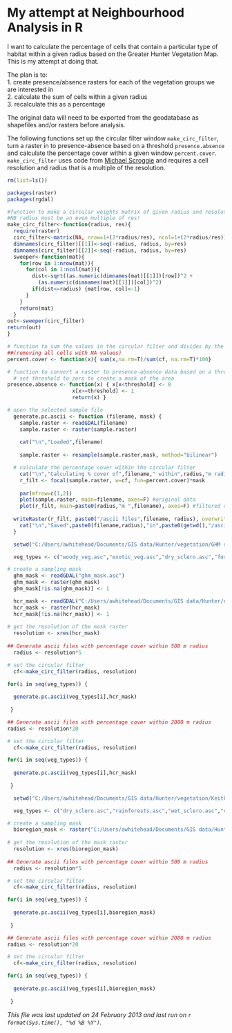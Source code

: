 My attempt at Neighbourhood Analysis in R
========================================================

I want to calculate the percentage of cells that contain a particular type of habitat within a given radius based on the Greater Hunter Vegetation Map.  This is my attempt at doing that.

The plan is to:  
1. create presence/absence rasters for each of the vegetation groups we are interested in  
2. calculate the sum of cells within a given radius  
3. recalculate this as a percentage  

The original data will need to be exported from the geodatabase as shapefiles and/or rasters before analysis.  

The following functions set up the circular filter window `make_circ_filter`, turn a raster in to presence-absence based on a threshold `presence.absence` and calculate the percentage cover within a given window `percent.cover`.  `make_circ_filter` uses code from [Michael Scroggie](http://scrogster.wordpress.com/2012/10/05/applying-a-circular-moving-window-filter-to-raster-data-in-r/) and requires a cell resolution and radius that is a multiple of the resolution. 


```r
rm(list=ls())

packages(raster)
packages(rgdal)

#function to make a circular weights matrix of given radius and resolution
#NB radius must be an even multiple of res!
make_circ_filter<-function(radius, res){
  require(raster)
  circ_filter<-matrix(NA, nrow=1+(2*radius/res), ncol=1+(2*radius/res))
  dimnames(circ_filter)[[1]]<-seq(-radius, radius, by=res)
  dimnames(circ_filter)[[2]]<-seq(-radius, radius, by=res)
  sweeper<-function(mat){
    for(row in 1:nrow(mat)){
      for(col in 1:ncol(mat)){
        dist<-sqrt((as.numeric(dimnames(mat)[[1]])[row])^2 +
          (as.numeric(dimnames(mat)[[1]])[col])^2)
        if(dist<=radius) {mat[row, col]<-1}
      }
    }
    return(mat)
  }
out<-sweeper(circ_filter)
return(out)
}

# function to sum the values in the circular filter and divides by the number of cells 
##(removing all cells with NA values)
percent.cover <- function(x){ sum(x,na.rm=T)/sum(cf, na.rm=T)*100}

# function to convert a raster to presence-absence data based on a threshold
  # set threshold to zero to create a mask of the area
presence.absence <- function(x) { x[x<threshold] <- 0
                     x[x>=threshold] <- 1
                     return(x) }

```

```r

# open the selected sample file
  generate.pc.ascii <- function (filename, mask) {
    sample.raster <- readGDAL(filename)
    sample.raster <- raster(sample.raster)
    
    cat("\n","Loaded",filename)
    
    sample.raster <- resample(sample.raster,mask, method="bilinear")

  # calculate the percentage cover within the circular filter
    cat("\n","Calculating % cover of",filename," within",radius,"m radius")
    r_filt <- focal(sample.raster, w=cf, fun=percent.cover)*mask
  
    par(mfrow=c(1,2))
    plot(sample.raster, main=filename, axes=F) #original data
    plot(r_filt, main=paste0(radius,"m ",filename), axes=F) #filtered data
  
  writeRaster(r_filt, paste0("/ascii files",filename, radius), overwrite=TRUE)
    cat("\n","Saved",paste0(filename,radius),"in",paste0(getwd(),"/ascii files"),"\n","\n")
  }
```

```r
  setwd("C:/Users/awhitehead/Documents/GIS data/Hunter/vegetation/GHM raster data")

  veg_types <- c("woody_veg.asc","exotic_veg.asc","dry_sclero.asc","forest_wet.asc","rainforests.asc","lit_rainfor.asc","fresh_wet.asc","river_for.asc","mangrove.asc","saltmarshes.asc","shrublands.asc","west_grasslands.asc","wet_sclero.asc","woodlands.asc")

# create a sampling mask
  ghm_mask <- readGDAL("ghm_mask.asc")
  ghm_mask <- raster(ghm_mask)
  ghm_mask[!is.na(ghm_mask)] <- 1

  hcr_mask <- readGDAL("C:/Users/awhitehead/Documents/GIS data/Hunter/environment/environment clipped by cma/hcr_mask")
  hcr_mask <- raster(hcr_mask)
  hcr_mask[!is.na(hcr_mask)] <- 1
        
# get the resolution of the mask raster
  resolution <- xres(hcr_mask)
  
## Generate ascii files with percentage cover within 500 m radius
  radius <- resolution*5

# set the circular filter
  cf<-make_circ_filter(radius, resolution)

for(i in seq(veg_types)) {
    
  generate.pc.ascii(veg_types[i],hcr_mask)
  
 }

## Generate ascii files with percentage cover within 2000 m radius
radius <- resolution*20

# set the circular filter
  cf<-make_circ_filter(radius, resolution)

for(i in seq(veg_types)) {
    
  generate.pc.ascii(veg_types[i],hcr_mask)
  
 }

```

```r
  setwd("C:/Users/awhitehead/Documents/GIS data/Hunter/vegetation/Keith vegetation raster data")

  veg_types <- c("dry_sclero.asc","rainforests.asc","wet_sclero.asc","cleared.asc", "woody.asc")

# create a sampling mask
  bioregion_mask <- raster("C:/Users/awhitehead/Documents/GIS data/Hunter/Plans/Bioregions/ibra_mask.asc")
        
# get the resolution of the mask raster
  resolution <- xres(bioregion_mask)
  
## Generate ascii files with percentage cover within 500 m radius
  radius <- resolution*5

# set the circular filter
  cf<-make_circ_filter(radius, resolution)

for(i in seq(veg_types)) {
    
  generate.pc.ascii(veg_types[i],bioregion_mask)
  
 }

## Generate ascii files with percentage cover within 2000 m radius
radius <- resolution*20

# set the circular filter
  cf<-make_circ_filter(radius, resolution)

for(i in seq(veg_types)) {
    
  generate.pc.ascii(veg_types[i],bioregion_mask)
  
 }

```

*This file was last updated on 24 February 2013 and last run on `r format(Sys.time(), "%d %B %Y")`.*
